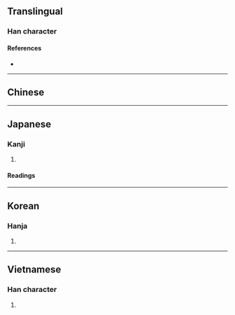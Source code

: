 {{also|奖|奨|獎}}
{{character info/new}}
==Translingual==
{{CJKV-forms|獎|奖|奨|奬}}

===Han character===
{{Han char|rn=37|rad=大|as=11|sn=14|four=|canj=VIK|ids=⿱將大}}

====References====
* {{Han ref|kx=0254.010|dkj=05997|dj=0515.240|hdz=10548.030|uh=596C|ud=22892}}

----

==Chinese==
{{zh-see|獎|v}}

----

==Japanese==
{{ja-kanji forms|奨|獎}}

===Kanji===
{{ja-kanji|grade=|rs=大11|shin=奨}}

# {{defn|lang=ja|sort=大11}}

====Readings====
{{ja-readings
|on=しょう, そう
|kun=すす-める
}}

----

==Korean==

===Hanja===
{{ko-hanja|hangeul=장|rv=jang|mr=chang}}

# {{defn|lang=ko|sort=大11}}

----

==Vietnamese==

===Han character===
{{vi-hantu|[[tưởng]]|rs=大11}}

# {{defn|lang=vi|sort=大11}}